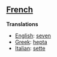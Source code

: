 ==[[French]]==

'''Translations'''

*[[English]]: [[seven]]
*[[Greek]]: [[hepta]]
*[[Italian]]: [[sette]]